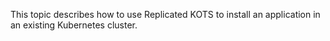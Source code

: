 This topic describes how to use Replicated KOTS to install an application in an existing Kubernetes cluster.
